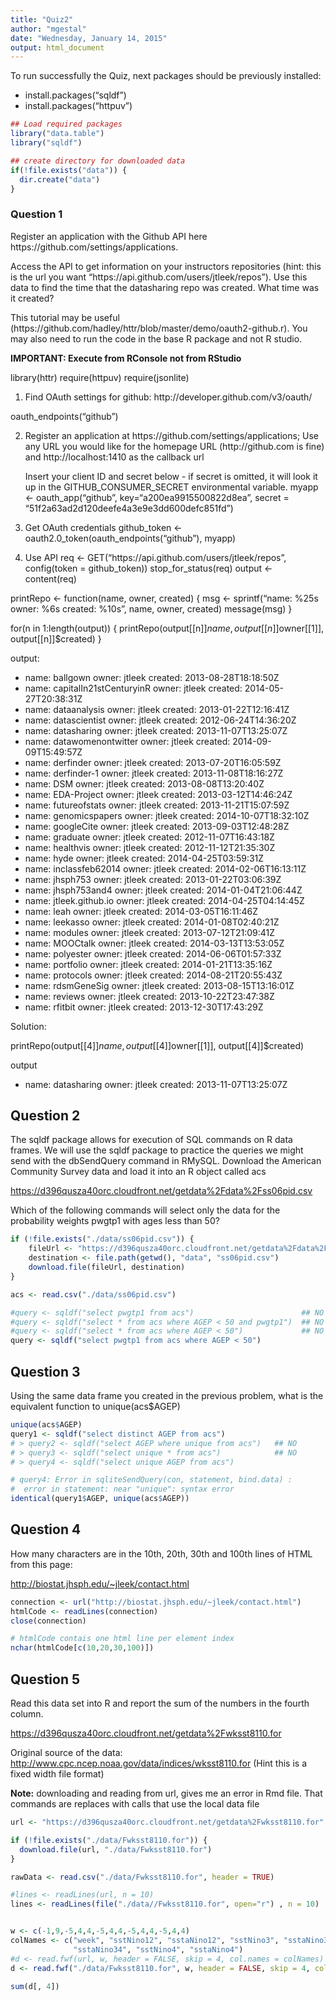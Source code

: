 ```yaml
---
title: "Quiz2"
author: "mgestal"
date: "Wednesday, January 14, 2015"
output: html_document
---
```


To run successfully the Quiz, next packages should be previously installed:

   - install.packages("sqldf")
   - install.packages("httpuv")


```r

## Load required packages
library("data.table")
library("sqldf")

## create directory for downloaded data
if(!file.exists("data")) {
  dir.create("data")
}

````

### Question 1

Register an application with the Github API here  https://github.com/settings/applications. 

Access the API to get information on your instructors repositories (hint: this 
is the url you want "https://api.github.com/users/jtleek/repos"). Use this data 
to find the time that the datasharing repo was created. What time was it created? 

This tutorial may be useful (https://github.com/hadley/httr/blob/master/demo/oauth2-github.r). 
You may also need to run the code in the base R package and not R studio.


**IMPORTANT: Execute from RConsole not from RStudio**

library(httr)
require(httpuv)
require(jsonlite)


1. Find OAuth settings for github:
    http://developer.github.com/v3/oauth/

oauth_endpoints("github")

2. Register an application at https://github.com/settings/applications;
    Use any URL you would like for the homepage URL (http://github.com is fine)
    and http://localhost:1410 as the callback url

    Insert your client ID and secret below - if secret is omitted, it will
    look it up in the GITHUB_CONSUMER_SECRET environmental variable.
myapp <- oauth_app("github", key="a200ea9915500822d8ea", secret = "51f2a63ad2d120deefe4a3e9e3dd600defc851fd")

3. Get OAuth credentials
github_token <- oauth2.0_token(oauth_endpoints("github"), myapp)

4. Use API
req <- GET("https://api.github.com/users/jtleek/repos", config(token = github_token))
stop_for_status(req)
output <- content(req)


printRepo <- function(name, owner, created) {
  msg <- sprintf("name: %25s   owner: %6s   created: %10s", name, owner, created)
  message(msg)
}

for(n in 1:length(output)) {
  printRepo(output[[n]]$name, output[[n]]$owner[[1]], output[[n]]$created)
}

 output: 

- name:                  ballgown   owner: jtleek   created: 2013-08-28T18:18:50Z
- name:   capitalIn21stCenturyinR   owner: jtleek   created: 2014-05-27T20:38:31Z
- name:              dataanalysis   owner: jtleek   created: 2013-01-22T12:16:41Z
- name:             datascientist   owner: jtleek   created: 2012-06-24T14:36:20Z
- name:               datasharing   owner: jtleek   created: 2013-11-07T13:25:07Z
- name:        datawomenontwitter   owner: jtleek   created: 2014-09-09T15:49:57Z
- name:                 derfinder   owner: jtleek   created: 2013-07-20T16:05:59Z
- name:               derfinder-1   owner: jtleek   created: 2013-11-08T18:16:27Z
- name:                       DSM   owner: jtleek   created: 2013-08-08T13:20:40Z
- name:               EDA-Project   owner: jtleek   created: 2013-03-12T14:46:24Z
- name:             futureofstats   owner: jtleek   created: 2013-11-21T15:07:59Z
- name:            genomicspapers   owner: jtleek   created: 2014-10-07T18:32:10Z
- name:                googleCite   owner: jtleek   created: 2013-09-03T12:48:28Z
- name:                  graduate   owner: jtleek   created: 2012-11-07T16:43:18Z
- name:                 healthvis   owner: jtleek   created: 2012-11-12T21:35:30Z
- name:                      hyde   owner: jtleek   created: 2014-04-25T03:59:31Z
- name:           inclassfeb62014   owner: jtleek   created: 2014-02-06T16:13:11Z
- name:                  jhsph753   owner: jtleek   created: 2013-01-22T03:06:39Z
- name:              jhsph753and4   owner: jtleek   created: 2014-01-04T21:06:44Z
- name:          jtleek.github.io   owner: jtleek   created: 2014-04-25T04:14:45Z
- name:                      leah   owner: jtleek   created: 2014-03-05T16:11:46Z
- name:                  leekasso   owner: jtleek   created: 2014-01-08T02:40:21Z
- name:                   modules   owner: jtleek   created: 2013-07-12T21:09:41Z
- name:                  MOOCtalk   owner: jtleek   created: 2014-03-13T13:53:05Z
- name:                 polyester   owner: jtleek   created: 2014-06-06T01:57:33Z
- name:                 portfolio   owner: jtleek   created: 2014-01-21T13:35:16Z
- name:                 protocols   owner: jtleek   created: 2014-08-21T20:55:43Z
- name:               rdsmGeneSig   owner: jtleek   created: 2013-08-15T13:16:01Z
- name:                   reviews   owner: jtleek   created: 2013-10-22T23:47:38Z
- name:                   rfitbit   owner: jtleek   created: 2013-12-30T17:43:29Z

Solution: 
  
  printRepo(output[[4]]$name, output[[4]]$owner[[1]], output[[4]]$created)

output

- name:               datasharing   owner: jtleek   created: 2013-11-07T13:25:07Z


## Question 2

 The sqldf package allows for execution of SQL commands on R data frames. 
 We will use the sqldf package to practice the queries we might send with the 
 dbSendQuery command in RMySQL. Download the American Community Survey data and 
 load it into an R object called acs

 [https://d396qusza40orc.cloudfront.net/getdata%2Fdata%2Fss06pid.csv](https://d396qusza40orc.cloudfront.net/getdata%2Fdata%2Fss06pid.csv) 

Which of the following commands will select only the data for the probability weights pwgtp1 with ages less than 50?        

```r

if (!file.exists("./data/ss06pid.csv")) {
    fileUrl <- "https://d396qusza40orc.cloudfront.net/getdata%2Fdata%2Fss06pid.csv" 
    destination <- file.path(getwd(), "data", "ss06pid.csv")
    download.file(fileUrl, destination)
} 

acs <- read.csv("./data/ss06pid.csv")

#query <- sqldf("select pwgtp1 from acs")                        ## NO
#query <- sqldf("select * from acs where AGEP < 50 and pwgtp1")  ## NO
#query <- sqldf("select * from acs where AGEP < 50")             ## NO
query <- sqldf("select pwgtp1 from acs where AGEP < 50")

```

##  Question 3

 Using the same data frame you created in the previous problem, what is the 
 equivalent function to unique(acs$AGEP)

```r
unique(acs$AGEP)
query1 <- sqldf("select distinct AGEP from acs")
# > query2 <- sqldf("select AGEP where unique from acs")   ## NO
# > query3 <- sqldf("select unique * from acs")            ## NO
# > query4 <- sqldf("select unique AGEP from acs")  

# query4: Error in sqliteSendQuery(con, statement, bind.data) : 
#  error in statement: near "unique": syntax error
identical(query1$AGEP, unique(acs$AGEP))

```

## Question 4

 How many characters are in the 10th, 20th, 30th and 100th lines of HTML 
 from this page: 
  
 [http://biostat.jhsph.edu/~jleek/contact.html](http://biostat.jhsph.edu/~jleek/contact.html) 

```r

connection <- url("http://biostat.jhsph.edu/~jleek/contact.html")
htmlCode <- readLines(connection)
close(connection)

# htmlCode contais one html line per element index
nchar(htmlCode[c(10,20,30,100)])

```

##  Question 5


Read this data set into R and report the sum of the numbers in the fourth column.

[https://d396qusza40orc.cloudfront.net/getdata%2Fwksst8110.for](https://d396qusza40orc.cloudfront.net/getdata%2Fwksst8110.for)

Original source of the data: [http://www.cpc.ncep.noaa.gov/data/indices/wksst8110.for](http://www.cpc.ncep.noaa.gov/data/indices/wksst8110.for)
(Hint this is a fixed width file format)

**Note:** downloading and reading from url, gives me an error in Rmd file. That commands are replaces with calls that use the local data file

```r

url <- "https://d396qusza40orc.cloudfront.net/getdata%2Fwksst8110.for"

if (!file.exists("./data/Fwksst8110.for")) {
  download.file(url, "./data/Fwksst8110.for")
}

rawData <- read.csv("./data/Fwksst8110.for", header = TRUE)

#lines <- readLines(url, n = 10)
lines <- readLines(file("./data//Fwksst8110.for", open="r") , n = 10)


w <- c(-1,9,-5,4,4,-5,4,4,-5,4,4,-5,4,4)
colNames <- c("week", "sstNino12", "sstaNino12", "sstNino3", "sstaNino3", "sstNino34", 
              "sstaNino34", "sstNino4", "sstaNino4")
#d <- read.fwf(url, w, header = FALSE, skip = 4, col.names = colNames)
d <- read.fwf("./data/Fwksst8110.for", w, header = FALSE, skip = 4, col.names = colNames)

sum(d[, 4])

```